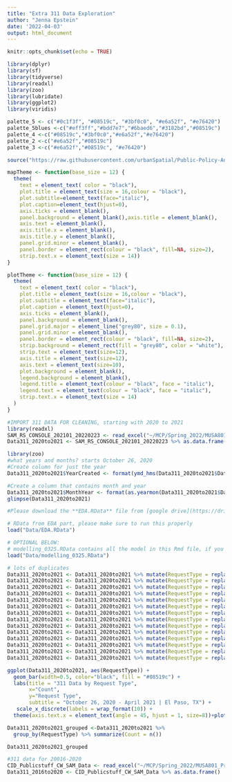 ```yaml
---
title: "Extra 311 Data Exploration"
author: "Jenna Epstein"
date: '2022-04-03'
output: html_document
---
```


```r
knitr::opts_chunk$set(echo = TRUE)
```

```r
library(dplyr)
library(sf)
library(tidyverse)
library(readxl)
library(zoo)
library(lubridate)
library(ggplot2)
library(viridis)

palette_5 <- c("#0c1f3f", "#08519c", "#3bf0c0", "#e6a52f", "#e76420")
palette_5blues <-c("#eff3ff","#bdd7e7","#6baed6","#3182bd","#08519c")
palette_4 <-c("#08519c","#3bf0c0","#e6a52f","#e76420")
palette_2 <-c("#e6a52f","#08519c")
palette_3 <-c("#e6a52f","#08519c", "#e76420")

source("https://raw.githubusercontent.com/urbanSpatial/Public-Policy-Analytics-Landing/master/functions.r")

mapTheme <- function(base_size = 12) {
  theme(
    text = element_text( color = "black"),
    plot.title = element_text(size = 16,colour = "black"),
    plot.subtitle=element_text(face="italic"),
    plot.caption=element_text(hjust=0),
    axis.ticks = element_blank(),
    panel.background = element_blank(),axis.title = element_blank(),
    axis.text = element_blank(),
    axis.title.x = element_blank(),
    axis.title.y = element_blank(),
    panel.grid.minor = element_blank(),
    panel.border = element_rect(colour = "black", fill=NA, size=2),
    strip.text.x = element_text(size = 14))
}

plotTheme <- function(base_size = 12) {
  theme(
    text = element_text( color = "black"),
    plot.title = element_text(size = 16,colour = "black"),
    plot.subtitle = element_text(face="italic"),
    plot.caption = element_text(hjust=0),
    axis.ticks = element_blank(),
    panel.background = element_blank(),
    panel.grid.major = element_line("grey80", size = 0.1),
    panel.grid.minor = element_blank(),
    panel.border = element_rect(colour = "black", fill=NA, size=2),
    strip.background = element_rect(fill = "grey80", color = "white"),
    strip.text = element_text(size=12),
    axis.title = element_text(size=12),
    axis.text = element_text(size=10),
    plot.background = element_blank(),
    legend.background = element_blank(),
    legend.title = element_text(colour = "black", face = "italic"),
    legend.text = element_text(colour = "black", face = "italic"),
    strip.text.x = element_text(size = 14)
  )
}
```

```r
#IMPORT 311 DATA FOR CLEANING, starting with 2020 to 2021
library(readxl)
SAM_RS_CONSOLE_202101_20220223 <- read_excel("~/MCP/Spring_2022/MUSA801_Practicum/SAM_RS_CONSOLE_202101_20220223.xlsx")
Data311_2020to2021 <- SAM_RS_CONSOLE_202101_20220223 %>% as.data.frame()

```

```r
library(zoo)
#what years and months? starts October 26, 2020
#Create column for just the year
Data311_2020to2021$YearCreated <- format(ymd_hms(Data311_2020to2021$DateCreated), format='%Y')

#Create a column that contains month and year
Data311_2020to2021$MonthYear <- format(as.yearmon(Data311_2020to2021$DateCreated))
glimpse(Data311_2020to2021)
```

```r

#Please download the **EDA.RData** file from [google drive](https://drive.google.com/file/d/1sr7AMW5YAfoxHK-9UVq9fOxVcafevpJp/view?usp=sharing) and put it under Data/, I've added the path to gitignore file.

# RData from EDA part, please make sure to run this properly
load("Data/EDA.RData")

# OPTIONAL BELOW:
# modelling_0325.RData contains all the model in this Rmd file, if you do not wish to run through all the models below and just want to take a quick look at the model results, you can download the RData file here(https://drive.google.com/file/d/15yaeGVxl-Wnh78o9jxEzRJgCwMT7taa8/view?usp=sharing), save it in the corresponding root and load it. 
load("Data/modelling_0325.RData")
```


```r
# lots of duplicates
Data311_2020to2021 <- Data311_2020to2021 %>% mutate(RequestType = replace(RequestType, RequestType == "School Flasher", "School Flashers"))
Data311_2020to2021 <- Data311_2020to2021 %>% mutate(RequestType = replace(RequestType, RequestType == "Pothole", "Potholes"))
Data311_2020to2021 <- Data311_2020to2021 %>% mutate(RequestType = replace(RequestType, RequestType == "Pavement Markings, Striping", "Pavement Markings - Striping"))
Data311_2020to2021 <- Data311_2020to2021 %>% mutate(RequestType = replace(RequestType, RequestType == "Street Light (Illumination)", "Street Light - Illumination"))
Data311_2020to2021 <- Data311_2020to2021 %>% mutate(RequestType = replace(RequestType, RequestType == "Traffic Light/Sign - CALL 911 TO REPORT A DANGEROUS OR EMERGENCY SITUATION. Report problems with Crosswalk, Road Striping, School Flashers, Street Hump, Street Light, Street Name Sign, Traffic Sign, Traffic Circle/Roundabout.", "Traffic Light/Sign/Signal"))
Data311_2020to2021 <- Data311_2020to2021 %>% mutate(RequestType = replace(RequestType, RequestType == "Traffic Sign", "Traffic Light/Sign/Signal"))
Data311_2020to2021 <- Data311_2020to2021 %>% mutate(RequestType = replace(RequestType, RequestType == "Traffic Light/Sign", "Traffic Light/Sign/Signal"))
Data311_2020to2021 <- Data311_2020to2021 %>% mutate(RequestType = replace(RequestType, RequestType == "Traffic Signal", "Traffic Light/Sign/Signal"))
Data311_2020to2021 <- Data311_2020to2021 %>% mutate(RequestType = replace(RequestType, RequestType == "Traffic Light", "Traffic Light/Sign/Signal"))
Data311_2020to2021 <- Data311_2020to2021 %>% mutate(RequestType = replace(RequestType, RequestType == "Traffic Light/Sign	- CALL 911 TO REPORT A DANGEROUS OR EMERGENCY SITUATION. Crosswalk, Road Striping, School Flashers, Street Hump, Street Light, Street Name Sign, Traffic Sign, Traffic Circle/Roundabout.", "Traffic Light/Sign/Signal"))
Data311_2020to2021 <- Data311_2020to2021 %>% mutate(RequestType = replace(RequestType, RequestType == "Traffic Light/Sign	- CALL 911 TO REPORT A DANGEROUS OR EMERGENCY SITUATION. Report problems with Crosswalk, Road Striping, School Flashers, Street Hump, Street Light, Street Name Sign, Traffic Sign, Traffic Circle/Roundabout.", "Traffic Light/Sign/Signal"))
Data311_2020to2021 <- Data311_2020to2021 %>% mutate(RequestType = replace(RequestType, RequestType == "Street Maintenance- Report Potholes, request Street Sweeping, Street and Alley Clean up, Guardrail Repair", "Street Maintenance (Broad Category)"))
Data311_2020to2021 <- Data311_2020to2021 %>% mutate(RequestType = replace(RequestType, RequestType == "Mantenimiento de calles", "Street Maintenance (Broad Category"))
Data311_2020to2021 <- Data311_2020to2021 %>% mutate(RequestType = replace(RequestType, RequestType == "Street Maintenance", "Street Maintenance (Broad Category"))

```

```r
ggplot(Data311_2020to2021, aes(RequestType)) +
  geom_bar(width=0.5, color="black", fill = "#08519c") +
  labs(title = "311 Data by Request Type",
       x="Count",
       y="Request Type",
       subtitle = "October 26, 2020 - April 2021 | El Paso, TX") +
   scale_x_discrete(labels = wrap_format(10)) + 
  theme(axis.text.x = element_text(angle = 45, hjust = 1, size=8))+plotTheme()
```

```r
Data311_2020to2021_grouped <-Data311_2020to2021 %>%
  group_by(RequestType) %>% summarize(Count = n())

Data311_2020to2021_grouped
```


```r
#311 data for 20016-2020
CID_Publicstuff_CW_SAM_Data <- read_excel("~/MCP/Spring_2022/MUSA801_Practicum/CID_Publicstuff_CW_SAM_Data.xlsx", sheet = "PubStuff_Streets_Maintenance")
Data311_2016to2020 <- CID_Publicstuff_CW_SAM_Data %>% as.data.frame()
```